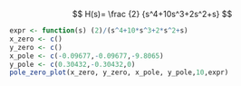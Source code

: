 $$
H(s)=
\frac
{2}
{s^4+10s^3+2s^2+s}
$$


```r
expr <- function(s) (2)/(s^4+10*s^3+2*s^2+s)
x_zero <- c()
y_zero <- c()
x_pole <- c(-0.09677,-0.09677,-9.8065)
y_pole <- c(0.30432,-0.30432,0)
pole_zero_plot(x_zero, y_zero, x_pole, y_pole,10,expr)
```